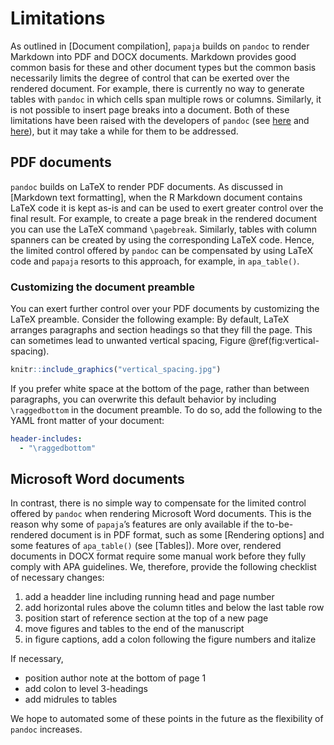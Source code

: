 # Limitations

As outlined in [Document compilation], `papaja` builds on `pandoc` to render Markdown into PDF and DOCX documents.
Markdown provides good common basis for these and other document types but the common basis necessarily limits the degree of control that can be exerted over the rendered document.
For example, there is currently no way to generate tables with `pandoc` in which cells span multiple rows or columns.
Similarly, it is not possible to insert page breaks into a document.
Both of these limitations have been raised with the developers of `pandoc` (see [here](https://github.com/jgm/pandoc/issues/1024) and [here](https://github.com/jgm/pandoc/issues/1934)), but it may take a while for them to be addressed.


## PDF documents

`pandoc` builds on LaTeX to render PDF documents.
As discussed in [Markdown text formatting], when the R Markdown document contains LaTeX code it is kept as-is and can be used to exert greater control over the final result.
For example, to create a page break in the rendered document you can use the LaTeX command `\pagebreak`.
Similarly, tables with column spanners can be created by using the corresponding LaTeX code.
Hence, the limited control offered by `pandoc` can be compensated by using LaTeX code and `papaja` resorts to this approach, for example, in `apa_table()`.

### Customizing the document preamble

You can exert further control over your PDF documents by customizing the LaTeX preamble.
Consider the following example:
By default, LaTeX arranges paragraphs and section headings so that they fill the page.
This can sometimes lead to unwanted vertical spacing, Figure \@ref(fig:vertical-spacing).

```r
knitr::include_graphics("vertical_spacing.jpg")
```

If you prefer white space at the bottom of the page, rather than between paragraphs, you can overwrite this default behavior by including `\raggedbottom` in the document preamble.
To do so, add the following to the YAML front matter of your document:

~~~yaml
header-includes:
  - "\raggedbottom"
~~~


## Microsoft Word documents

In contrast, there is no simple way to compensate for the limited control offered by `pandoc` when rendering Microsoft Word documents.
This is the reason why some of `papaja`'s features are only available if the to-be-rendered document is in PDF format, such as some [Rendering options] and some features of `apa_table()` (see [Tables]).
More over, rendered documents in DOCX format require some manual work before they fully comply with APA guidelines.
We, therefore, provide the following checklist of necessary changes:

1. add a headder line including running head and page number
2. add horizontal rules above the column titles and below the last table row
3. position start of reference section at the top of a new page
4. move figures and tables to the end of the manuscript
5. in figure captions, add a colon following the figure numbers and italize 


If necessary,

- position author note at the bottom of page 1
- add colon to level 3-headings
- add midrules to tables

We hope to automated some of these points in the future as the flexibility of `pandoc` increases.
